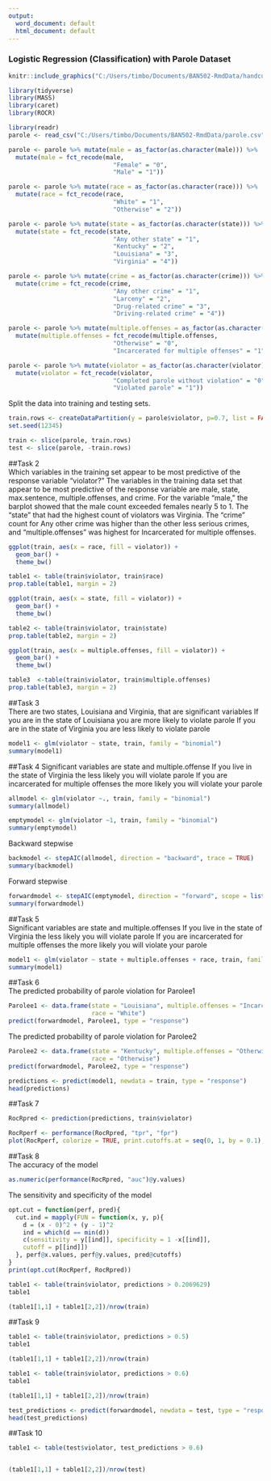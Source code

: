 ---
output:
  word_document: default
  html_document: default
---
### Logistic Regression (Classification) with Parole Dataset

```{r echo=FALSE}
knitr::include_graphics("C:/Users/timbo/Documents/BAN502-RmdData/handcuffed-person.jpg")
```

```{r echo=FALSE}
library(tidyverse)
library(MASS)
library(caret)
library(ROCR)
```

```{r echo=FALSE}
library(readr)
parole <- read_csv("C:/Users/timbo/Documents/BAN502-RmdData/parole.csv")
```

```{r}
parole <- parole %>% mutate(male = as_factor(as.character(male))) %>%
  mutate(male = fct_recode(male,
                             "Female" = "0",
                             "Male" = "1"))

parole <- parole %>% mutate(race = as_factor(as.character(race))) %>%
  mutate(race = fct_recode(race,
                             "White" = "1",
                             "Otherwise" = "2"))

parole <- parole %>% mutate(state = as_factor(as.character(state))) %>%
  mutate(state = fct_recode(state,
                             "Any other state" = "1",
                             "Kentucky" = "2",
                             "Louisiana" = "3",
                             "Virginia" = "4"))

parole <- parole %>% mutate(crime = as_factor(as.character(crime))) %>%
  mutate(crime = fct_recode(crime,
                             "Any other crime" = "1",
                             "Larceny" = "2",
                             "Drug-related crime" = "3",
                             "Driving-related crime" = "4"))

parole <- parole %>% mutate(multiple.offenses = as_factor(as.character(multiple.offenses))) %>%
  mutate(multiple.offenses = fct_recode(multiple.offenses,
                             "Otherwise" = "0",
                             "Incarcerated for multiple offenses" = "1"))

parole <- parole %>% mutate(violator = as_factor(as.character(violator))) %>%
  mutate(violator = fct_recode(violator,
                             "Completed parole without violation" = "0",
                             "Violated parole" = "1"))
```

Split the data into training and testing sets.
```{r}
train.rows <- createDataPartition(y = parole$violator, p=0.7, list = FALSE)
set.seed(12345)

train <- slice(parole, train.rows)
test <- slice(parole, -train.rows)
```

##Task 2  
Which variables in the training set appear to be most predictive of the response variable "violator?"
The variables in the training data set that appear to be most predictive of the response variable are male, state, max.sentence, multiple.offenses, and crime. For the variable "male," the barplot showed that the male count exceeded females nearly 5 to 1. The "state" that had the highest count of violators was Virginia. The "crime" count for Any other crime was higher than the other less serious crimes, and "multiple.offenses" was highest for Incarcerated for multiple offenses.
```{r}
ggplot(train, aes(x = race, fill = violator)) +
  geom_bar() +
  theme_bw()
```

```{r}
table1 <- table(train$violator, train$race)
prop.table(table1, margin = 2)
```


```{r}
ggplot(train, aes(x = state, fill = violator)) +
  geom_bar() +
  theme_bw()
```
```{r}
table2 <- table(train$violator, train$state)
prop.table(table2, margin = 2)
```

```{r}
ggplot(train, aes(x = multiple.offenses, fill = violator)) +
  geom_bar() +
  theme_bw()
```

```{r}
table3  <-table(train$violator, train$multiple.offenses)
prop.table(table3, margin = 2)
```

##Task 3  
There are two states, Louisiana and Virginia, that are significant variables
If you are in the state of Louisiana you are more likely to violate parole
If you are in the state of Virginia you are less likely to violate parole
```{r}
model1 <- glm(violator ~ state, train, family = "binomial")
summary(model1)
```
##Task 4 
Significant variables are state and multiple.offense
If you live in the state of Virginia the less likely you will violate parole
If you are incarcerated for multiple offenses the more likely you will violate your parole
```{r}
allmodel <- glm(violator ~., train, family = "binomial")
summary(allmodel)

emptymodel <- glm(violator ~1, train, family = "binomial")
summary(emptymodel)
```
Backward stepwise
```{r}
backmodel <- stepAIC(allmodel, direction = "backward", trace = TRUE)
summary(backmodel)
```
Forward stepwise
```{r}
forwardmodel <- stepAIC(emptymodel, direction = "forward", scope = list(upper=allmodel, lower=emptymodel, trace = TRUE))
summary(forwardmodel)
```
##Task 5  
Significant variables are state and multiple.offenses
If you live in the state of Virginia the less likely you will violate parole
If you are incarcerated for multiple offenses the more likely you will violate your parole
```{r}
model1 <- glm(violator ~ state + multiple.offenses + race, train, family = "binomial")
summary(model1)
```
##Task 6  
The predicted probability of parole violation for Parolee1
```{r}
Parolee1 <- data.frame(state = "Louisiana", multiple.offenses = "Incarcerated for multiple offenses",
                       race = "White")
predict(forwardmodel, Parolee1, type = "response")
```
 
The predicted probability of parole violation for Parolee2
```{r}
Parolee2 <- data.frame(state = "Kentucky", multiple.offenses = "Otherwise",
                       race = "Otherwise")
predict(forwardmodel, Parolee2, type = "response")
```


```{r}
predictions <- predict(model1, newdata = train, type = "response")
head(predictions)
```
##Task 7  
```{r}
RocRpred <- prediction(predictions, train$violator)

RocRperf <- performance(RocRpred, "tpr", "fpr")
plot(RocRperf, colorize = TRUE, print.cutoffs.at = seq(0, 1, by = 0.1), text.adj = c(-0.2, 1.7))
```
##Task 8  
The accuracy of the model
```{r}
as.numeric(performance(RocRpred, "auc")@y.values)
```

The sensitivity and specificity of the model
```{r}
opt.cut = function(perf, pred){
  cut.ind = mapply(FUN = function(x, y, p){
    d = (x - 0)^2 + (y - 1)^2
    ind = which(d == min(d))
    c(sensitivity = y[[ind]], specificity = 1 -x[[ind]], 
    cutoff = p[[ind]])
  }, perf@x.values, perf@y.values, pred@cutoffs)
}
print(opt.cut(RocRperf, RocRpred))
```

```{r}
table1 <- table(train$violator, predictions > 0.2069629)
table1
```

```{r}
(table1[1,1] + table1[2,2])/nrow(train)
```
##Task 9  
```{r}
table1 <- table(train$violator, predictions > 0.5)
table1

(table1[1,1] + table1[2,2])/nrow(train)
```

```{r}
table1 <- table(train$violator, predictions > 0.6)
table1

(table1[1,1] + table1[2,2])/nrow(train)
```

```{r}
test_predictions <- predict(forwardmodel, newdata = test, type = "response")
head(test_predictions)
```
##Task 10  
```{r}
table1 <- table(test$violator, test_predictions > 0.6)


(table1[1,1] + table1[2,2])/nrow(test)
```

